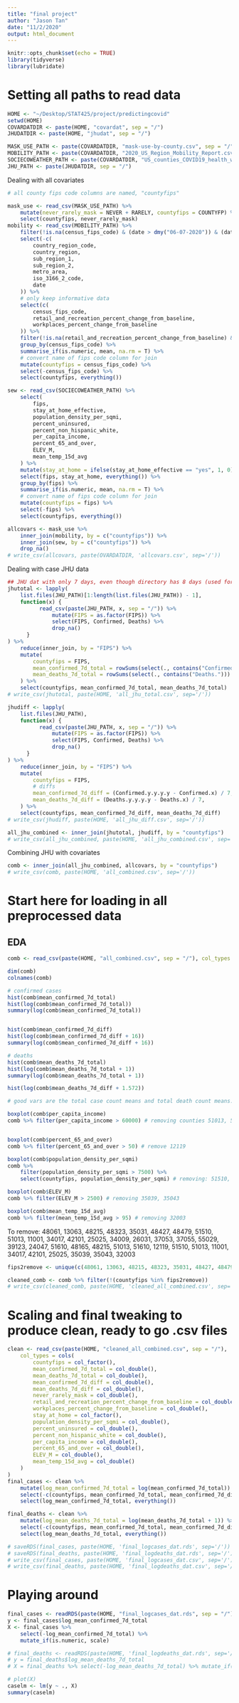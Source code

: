 ```yaml
---
title: "final project"
author: "Jason Tan"
date: "11/2/2020"
output: html_document
---
```


```r
knitr::opts_chunk$set(echo = TRUE)
library(tidyverse)
library(lubridate)
```

# Setting all paths to read data

```r
HOME <- "~/Desktop/STAT425/project/predictingcovid"
setwd(HOME)
COVARDATDIR <- paste(HOME, "covardat", sep = "/")
JHUDATDIR <- paste(HOME, "jhudat", sep = "/")

MASK_USE_PATH <- paste(COVARDATDIR, "mask-use-by-county.csv", sep = "/")
MOBILITY_PATH <- paste(COVARDATDIR, "2020_US_Region_Mobility_Report.csv", sep = "/")
SOCIECOWEATHER_PATH <- paste(COVARDATDIR, "US_counties_COVID19_health_weather_data_julyonly.csv", sep = "/") # already filtered for july 15-26
JHU_PATH <- paste(JHUDATDIR, sep = "/")
```

Dealing with all covariates

```r
# all county fips code columns are named, "countyfips"

mask_use <- read_csv(MASK_USE_PATH) %>%
    mutate(never_rarely_mask = NEVER + RARELY, countyfips = COUNTYFP) %>% # also converted name of fips code column for join
    select(countyfips, never_rarely_mask)
mobility <- read_csv(MOBILITY_PATH) %>%
    filter(!is.na(census_fips_code) & (date > dmy("06-07-2020")) & (date < dmy("20-07-2020"))) %>%
    select(-c(
        country_region_code,
        country_region,
        sub_region_1,
        sub_region_2,
        metro_area,
        iso_3166_2_code,
        date
    )) %>%
    # only keep informative data
    select(c(
        census_fips_code,
        retail_and_recreation_percent_change_from_baseline,
        workplaces_percent_change_from_baseline
    )) %>%
    filter(!is.na(retail_and_recreation_percent_change_from_baseline) & !is.na(workplaces_percent_change_from_baseline)) %>% # can modify which mobility indicators to use later
    group_by(census_fips_code) %>%
    summarise_if(is.numeric, mean, na.rm = T) %>%
    # convert name of fips code column for join
    mutate(countyfips = census_fips_code) %>%
    select(-census_fips_code) %>%
    select(countyfips, everything())

sew <- read_csv(SOCIECOWEATHER_PATH) %>%
    select(
        fips,
        stay_at_home_effective,
        population_density_per_sqmi,
        percent_uninsured,
        percent_non_hispanic_white,
        per_capita_income,
        percent_65_and_over,
        ELEV_M,
        mean_temp_15d_avg
    ) %>%
    mutate(stay_at_home = ifelse(stay_at_home_effective == "yes", 1, 0)) %>%
    select(fips, stay_at_home, everything()) %>%
    group_by(fips) %>%
    summarise_if(is.numeric, mean, na.rm = T) %>%
    # convert name of fips code column for join
    mutate(countyfips = fips) %>%
    select(-fips) %>%
    select(countyfips, everything())

allcovars <- mask_use %>%
    inner_join(mobility, by = c("countyfips")) %>%
    inner_join(sew, by = c("countyfips")) %>%
    drop_na()
# write_csv(allcovars, paste(OVARDATDIR, 'allcovars.csv', sep='/'))
```

Dealing with case JHU data

```r
## JHU dat with only 7 days, even though directory has 8 days (used for computing differences)
jhutotal <- lapply(
    list.files(JHU_PATH)[1:length(list.files(JHU_PATH)) - 1],
    function(x) {
          read_csv(paste(JHU_PATH, x, sep = "/")) %>%
              mutate(FIPS = as.factor(FIPS)) %>%
              select(FIPS, Confirmed, Deaths) %>%
              drop_na()
      }
) %>%
    reduce(inner_join, by = "FIPS") %>%
    mutate(
        countyfips = FIPS,
        mean_confirmed_7d_total = rowSums(select(., contains("Confirmed."))) / 7,
        mean_deaths_7d_total = rowSums(select(., contains("Deaths."))) / 7
    ) %>%
    select(countyfips, mean_confirmed_7d_total, mean_deaths_7d_total)
# write_csv(jhutotal, paste(HOME, 'all_jhu_total.csv', sep='/'))
```

```r
jhudiff <- lapply(
    list.files(JHU_PATH),
    function(x) {
          read_csv(paste(JHU_PATH, x, sep = "/")) %>%
              mutate(FIPS = as.factor(FIPS)) %>%
              select(FIPS, Confirmed, Deaths) %>%
              drop_na()
      }
) %>%
    reduce(inner_join, by = "FIPS") %>%
    mutate(
        countyfips = FIPS,
        # diffs
        mean_confirmed_7d_diff = (Confirmed.y.y.y.y - Confirmed.x) / 7,
        mean_deaths_7d_diff = (Deaths.y.y.y.y - Deaths.x) / 7,
    ) %>%
    select(countyfips, mean_confirmed_7d_diff, mean_deaths_7d_diff)
# write_csv(jhudiff, paste(HOME, 'all_jhu_diff.csv', sep='/'))
```

```r
all_jhu_combined <- inner_join(jhutotal, jhudiff, by = "countyfips")
# write_csv(all_jhu_combined, paste(HOME, 'all_jhu_combined.csv', sep='/'))
```


Combining JHU with covariates

```r
comb <- inner_join(all_jhu_combined, allcovars, by = "countyfips")
# write_csv(comb, paste(HOME, 'all_combined.csv', sep='/'))
```



# Start here for loading in all preprocessed data

## EDA
```r
comb <- read_csv(paste(HOME, "all_combined.csv", sep = "/"), col_types = paste("c"))
```


```r
dim(comb)
colnames(comb)

# confirmed cases
hist(comb$mean_confirmed_7d_total)
hist(log(comb$mean_confirmed_7d_total))
summary(log(comb$mean_confirmed_7d_total))


hist(comb$mean_confirmed_7d_diff)
hist(log(comb$mean_confirmed_7d_diff + 16))
summary(log(comb$mean_confirmed_7d_diff + 16))

# deaths
hist(comb$mean_deaths_7d_total)
hist(log(comb$mean_deaths_7d_total + 1))
summary(log(comb$mean_deaths_7d_total + 1))

hist(log(comb$mean_deaths_7d_diff + 1.572))

# good vars are the total case count means and total death count means. Diffs are bad. Death count is less variable.
```

```r
boxplot(comb$per_capita_income)
comb %>% filter(per_capita_income > 60000) # removing counties 51013, 51610


boxplot(comb$percent_65_and_over)
comb %>% filter(percent_65_and_over > 50) # remove 12119

boxplot(comb$population_density_per_sqmi)
comb %>%
    filter(population_density_per_sqmi > 7500) %>%
    select(countyfips, population_density_per_sqmi) # removing: 51510, 51013, 11001, 34017, 42101, 25025

boxplot(comb$ELEV_M)
comb %>% filter(ELEV_M > 2500) # removing 35039, 35043

boxplot(comb$mean_temp_15d_avg)
comb %>% filter(mean_temp_15d_avg > 95) # removing 32003
```

To remove: 
48061, 13063, 48215, 48323, 35031, 48427, 48479, 51510, 51013, 11001, 34017, 42101, 25025, 34009, 26031, 37053, 37055, 55029, 39123, 24047, 51610, 48165, 48215, 51013, 51610, 12119, 51510, 51013, 11001, 34017, 42101, 25025, 35039, 35043, 32003

```r
fips2remove <- unique(c(48061, 13063, 48215, 48323, 35031, 48427, 48479, 51510, 51013, 11001, 34017, 42101, 25025, 34009, 26031, 37053, 37055, 55029, 39123, 24047, 51610, 48165, 48215, 51013, 51610, 12119, 51510, 51013, 11001, 34017, 42101, 25025, 35039, 35043, 32003))

cleaned_comb <- comb %>% filter(!(countyfips %in% fips2remove))
# write_csv(cleaned_comb, paste(HOME, 'cleaned_all_combined.csv', sep='/'))
```

# Scaling and final tweaking to produce clean, ready to go .csv files

```r
clean <- read_csv(paste(HOME, "cleaned_all_combined.csv", sep = "/"),
    col_types = cols(
        countyfips = col_factor(),
        mean_confirmed_7d_total = col_double(),
        mean_deaths_7d_total = col_double(),
        mean_confirmed_7d_diff = col_double(),
        mean_deaths_7d_diff = col_double(),
        never_rarely_mask = col_double(),
        retail_and_recreation_percent_change_from_baseline = col_double(),
        workplaces_percent_change_from_baseline = col_double(),
        stay_at_home = col_factor(),
        population_density_per_sqmi = col_double(),
        percent_uninsured = col_double(),
        percent_non_hispanic_white = col_double(),
        per_capita_income = col_double(),
        percent_65_and_over = col_double(),
        ELEV_M = col_double(),
        mean_temp_15d_avg = col_double()
    )
)
final_cases <- clean %>%
    mutate(log_mean_confirmed_7d_total = log(mean_confirmed_7d_total)) %>%
    select(-c(countyfips, mean_confirmed_7d_total, mean_confirmed_7d_diff, mean_deaths_7d_diff, mean_deaths_7d_total)) %>%
    select(log_mean_confirmed_7d_total, everything())

final_deaths <- clean %>%
    mutate(log_mean_deaths_7d_total = log(mean_deaths_7d_total + 1)) %>%
    select(-c(countyfips, mean_confirmed_7d_total, mean_confirmed_7d_diff, mean_deaths_7d_diff, mean_deaths_7d_total)) %>%
    select(log_mean_deaths_7d_total, everything())

# saveRDS(final_cases, paste(HOME, 'final_logcases_dat.rds', sep='/'))
# saveRDS(final_deaths, paste(HOME, 'final_logdeaths_dat.rds', sep='/'))
# write_csv(final_cases, paste(HOME, 'final_logcases_dat.csv', sep='/'))
# write_csv(final_deaths, paste(HOME, 'final_logdeaths_dat.csv', sep='/'))
```


# Playing around
```r
final_cases <- readRDS(paste(HOME, "final_logcases_dat.rds", sep = "/"))
y <- final_cases$log_mean_confirmed_7d_total
X <- final_cases %>%
    select(-log_mean_confirmed_7d_total) %>%
    mutate_if(is.numeric, scale)

# final_deaths <- readRDS(paste(HOME, 'final_logdeaths_dat.rds', sep='/'))
# y = final_deaths$log_mean_deaths_7d_total
# X = final_deaths %>% select(-log_mean_deaths_7d_total) %>% mutate_if(is.numeric, scale)

# plot(X)
caselm <- lm(y ~ ., X)
summary(caselm)
```

